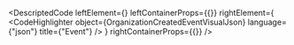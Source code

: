 
<DescriptedCode
  leftElement={<OrganizationCreatedEventDesc />}
  leftContainerProps={{}}
  rightElement={
    <CodeHighlighter
      object={OrganizationCreatedEventVisualJson}
      language={"json"}
      title={"Event"}
    />
  }
  rightContainerProps={{}}
/>
